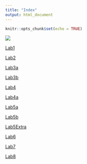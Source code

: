 ```yaml
---
title: "Index"
output: html_document
---
```


```r
knitr::opts_chunk$set(echo = TRUE)
```


![](skullpic.png)

[Lab1](Lab1_CatieKitrinosMarkup.html)

[Lab2](Lab2_CatieKitrinosMarkup.html)

[Lab3a](Lab3a_CatieKitrinosMarkup.html)

[Lab3b](Lab3b_CatieKitrinosMarkup.html)

[Lab4](Lab4_CatieKitrinosMarkup.html)

[Lab4a](Lab4a_CatieKitrinosMarkdown.html)

[Lab5a](Lab5a_CatieKitrinosMarkup.html)

[Lab5b](Lab5b_CatieKitrinosMarkup.html)

[Lab5Extra](Lab5_Extra_CatieKitrinosMarkup.html)

[Lab6](LAb6_CatieKitrinosMarkup.html)

[Lab7](Lab7_CKitrinosMarkup.Rmd)

[Lab8](Lab8_CkitrinosMarkdown.html)


